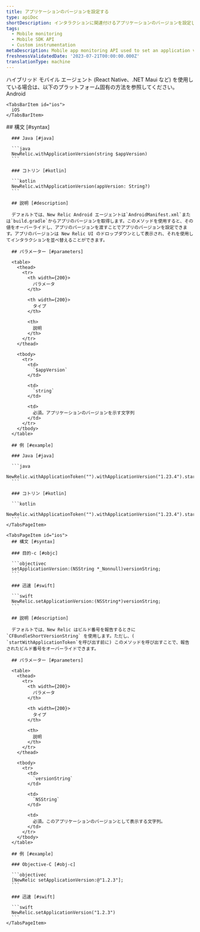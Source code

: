 ```yaml
---
title: アプリケーションのバージョンを設定する
type: apiDoc
shortDescription: インタラクションに関連付けるアプリケーションのバージョンを設定します。
tags:
  - Mobile monitoring
  - Mobile SDK API
  - Custom instrumentation
metaDescription: Mobile app monitoring API used to set an application version to be associated with an interaction.
freshnessValidatedDate: '2023-07-21T00:00:00.000Z'
translationType: machine
---
```


<Callout variant="important">
  ハイブリッド モバイル エージェント (React Native、.NET Maui など) を使用している場合は、以下のプラットフォーム固有の方法を参照してください。
</Callout>

<Tabs>
  <TabsBar>
    <TabsBarItem id="android">
      Android
    </TabsBarItem>

    <TabsBarItem id="ios">
      iOS
    </TabsBarItem>
  </TabsBar>

  <TabsPages>
    <TabsPageItem id="android">
      ## 構文 [#syntax]

      ### Java [#java]

      ```java
      NewRelic.withApplicationVersion(string $appVersion)
      ```

      ### コトリン [#kotlin]

      ```kotlin
      NewRelic.withApplicationVersion(appVersion: String?)
      ```

      ## 説明 [#description]

      デフォルトでは、New Relic Android エージェントは`AndroidManifest.xml`または`build.gradle`からアプリのバージョンを取得します。このメソッドを使用すると、その値をオーバーライドし、アプリのバージョンを渡すことでアプリのバージョンを設定できます。アプリのバージョンは New Relic UI のドロップダウンとして表示され、それを使用してインタラクションを並べ替えることができます。

      ## パラメーター [#parameters]

      <table>
        <thead>
          <tr>
            <th width={200}>
              パラメータ
            </th>

            <th width={200}>
              タイプ
            </th>

            <th>
              説明
            </th>
          </tr>
        </thead>

        <tbody>
          <tr>
            <td>
              `$appVersion`
            </td>

            <td>
              `string`
            </td>

            <td>
              必須。アプリケーションのバージョンを示す文字列
            </td>
          </tr>
        </tbody>
      </table>

      ## 例 [#example]

      ### Java [#java]

      ```java
      NewRelic.withApplicationToken("").withApplicationVersion("1.23.4").start(this.getApplication());
      ```

      ### コトリン [#kotlin]

      ```kotlin
      NewRelic.withApplicationToken("").withApplicationVersion("1.23.4").start(applicationContext)
      ```
    </TabsPageItem>

    <TabsPageItem id="ios">
      ## 構文 [#syntax]

      ### 目的-c [#objc]

      ```objectivec
      setApplicationVersion:(NSString *_Nonnull)versionString;
      ```

      ### 迅速 [#swift]

      ```swift
      NewRelic.setApplicationVersion:(NSString*)versionString;
      ```

      ## 説明 [#description]

      デフォルトでは、New Relic はビルド番号を報告するときに `CFBundleShortVersionString` を使用します。ただし、( `startWithApplicationToken`を呼び出す前に) このメソッドを呼び出すことで、報告されたビルド番号をオーバーライドできます。

      ## パラメーター [#parameters]

      <table>
        <thead>
          <tr>
            <th width={200}>
              パラメータ
            </th>

            <th width={200}>
              タイプ
            </th>

            <th>
              説明
            </th>
          </tr>
        </thead>

        <tbody>
          <tr>
            <td>
              `versionString`
            </td>

            <td>
              `NSString`
            </td>

            <td>
              必須。このアプリケーションのバージョンとして表示する文字列。
            </td>
          </tr>
        </tbody>
      </table>

      ## 例 [#example]

      ### Objective-C [#obj-c]

      ```objectivec
      [NewRelic setApplicationVersion:@"1.2.3"];
      ```

      ### 迅速 [#swift]

      ```swift
      NewRelic.setApplicationVersion("1.2.3")
      ```
    </TabsPageItem>
  </TabsPages>
</Tabs>
